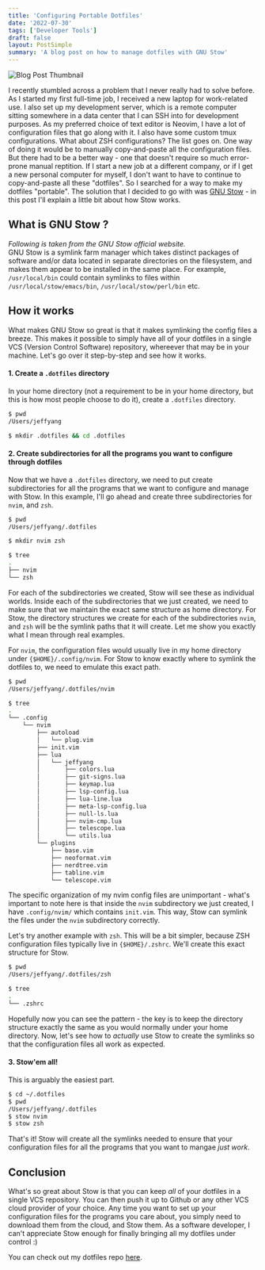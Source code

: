 ```yaml
---
title: 'Configuring Portable Dotfiles'
date: '2022-07-30'
tags: ['Developer Tools']
draft: false
layout: PostSimple
summary: 'A blog post on how to manage dotfiles with GNU Stow'
---
```


![Blog Post Thumbnail](/static/images/portable-dotfiles/thumbnail.png)

I recently stumbled across a problem that I never really had to solve before. As I started my first full-time job, I received a new laptop for work-related use. I also set up my development server, which is a remote computer sitting somewhere in a data center that I can SSH into for development purposes. As my preferred choice of text editor is Neovim, I have a lot of configuration files that go along with it. I also have some custom tmux configurations. What about ZSH configurations? The list goes on. One way of doing it would be to manually copy-and-paste all the configuration files. But there had to be a better way - one that doesn't require so much error-prone manual reptition. If I start a new job at a different company, or if I get a new personal computer for myself, I don't want to have to continue to copy-and-paste all these "dotfiles". So I searched for a way to make my dotfiles "portable". The solution that I decided to go with was [GNU Stow](https://www.gnu.org/software/stow/) - in this post I'll explain a little bit about how Stow works.

## What is GNU Stow ?
*Following is taken from the GNU Stow official website.*  
GNU Stow is a symlink farm manager which takes distinct packages of software and/or data located in separate directories on the filesystem, and makes them appear to be installed in the same place. For example, `/usr/local/bin` could contain symlinks to files within `/usr/local/stow/emacs/bin`, `/usr/local/stow/perl/bin` etc.

## How it works
What makes GNU Stow so great is that it makes symlinking the config files a breeze. This makes it possible to simply have all of your dotfiles in a single VCS (Version Control Software) repository, whereever that may be in your machine. Let's go over it step-by-step and see how it works. 

#### 1. Create a `.dotfiles` directory
In your home directory (not a requirement to be in your home directory, but this is how most people choose to do it), create a `.dotfiles` directory.

```bash
$ pwd
/Users/jeffyang

$ mkdir .dotfiles && cd .dotfiles
```

#### 2. Create subdirectories for all the programs you want to configure through dotfiles 
Now that we have a `.dotfiles` directory, we need to put create subdirectories for all the programs that we want to configure and manage with Stow. In this example, I'll go ahead and create three subdirectories for `nvim`, and `zsh`.

```bash
$ pwd
/Users/jeffyang/.dotfiles

$ mkdir nvim zsh

$ tree
.
├── nvim
└── zsh
```

For each of the subdirectories we created, Stow will see these as individual worlds. Inside each of the subdirectories that we just created, we need to make sure that we maintain the exact same structure as home directory. For Stow, the directory structures we create for each of the subdirectories `nvim`, and `zsh` will be the symlink paths that it will create. Let me show you exactly what I mean through real examples.

For `nvim`, the configuration files would usually live in my home directory under `{$HOME}/.config/nvim`. For Stow to know exactly where to symlink the dotfiles to, we need to emulate this exact path.

```bash
$ pwd 
/Users/jeffyang/.dotfiles/nvim

$ tree
.
└── .config
    └── nvim
        ├── autoload
        │   └── plug.vim
        ├── init.vim
        ├── lua
        │   └── jeffyang
        │       ├── colors.lua
        │       ├── git-signs.lua
        │       ├── keymap.lua
        │       ├── lsp-config.lua
        │       ├── lua-line.lua
        │       ├── meta-lsp-config.lua
        │       ├── null-ls.lua
        │       ├── nvim-cmp.lua
        │       ├── telescope.lua
        │       └── utils.lua
        └── plugins
            ├── base.vim
            ├── neoformat.vim
            ├── nerdtree.vim
            ├── tabline.vim
            └── telescope.vim
```

The specific organization of my nvim config files are unimportant - what's important to note here is that inside the `nvim` subdirectory we just created, I have `.config/nvim/` which contains `init.vim`. This way, Stow can symlink the files under the `nvim` subdirectory correctly. 

Let's try another example with `zsh`. This will be a bit simpler, because ZSH configuration files typically live in `{$HOME}/.zshrc`. We'll create this exact structure for Stow.

```bash
$ pwd 
/Users/jeffyang/.dotfiles/zsh

$ tree
.
└── .zshrc
```

Hopefully now you can see the pattern - the key is to keep the directory structure exactly the same as you would normally under your home directory. Now, let's see how to *actually* use Stow to create the symlinks so that the configuration files all work as expected.

#### 3. Stow'em all!
This is arguably the easiest part. 

```bash
$ cd ~/.dotfiles
$ pwd
/Users/jeffyang/.dotfiles
$ stow nvim 
$ stow zsh
```

That's it! Stow will create all the symlinks needed to ensure that your configuration files for all the programs that you want to mangae *just work*.

## Conclusion
What's so great about Stow is that you can keep *all* of your dotfiles in a single VCS repository. You can then push it up to Github or any other VCS cloud provider of your choice. Any time you want to set up your configuration files for the programs you care about, you simply need to download them from the cloud, and Stow them. As a software developer, I can't appreciate Stow enough for finally bringing all my dotfiles under control :) 

You can check out my dotfiles repo [here](https://github.com/jeffjaehoyang/.dotfiles).

